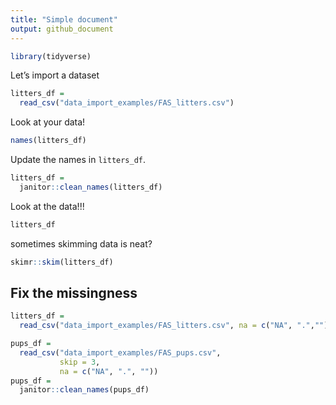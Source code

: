 ```yaml
---
title: "Simple document"
output: github_document
---
```


```r
library(tidyverse)
```

Let's import a dataset

```r
litters_df = 
  read_csv("data_import_examples/FAS_litters.csv")
```
Look at your data!
```r
names(litters_df)
```

Update the names in `litters_df`.  

```r
litters_df = 
  janitor::clean_names(litters_df)
```

Look at the data!!!

```r
litters_df
```

sometimes skimming data is neat?

```r
skimr::skim(litters_df)
```


## Fix the missingness

```r
litters_df = 
  read_csv("data_import_examples/FAS_litters.csv", na = c("NA", ".",""))
```

```r
pups_df =
  read_csv("data_import_examples/FAS_pups.csv",
           skip = 3,
           na = c("NA", ".", ""))
pups_df = 
  janitor::clean_names(pups_df)
```




